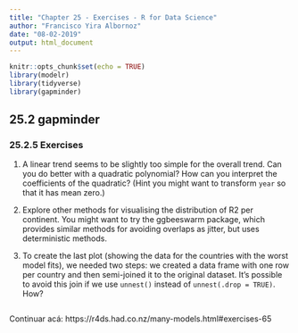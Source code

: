 ```yaml
---
title: "Chapter 25 - Exercises - R for Data Science"
author: "Francisco Yira Albornoz"
date: "08-02-2019"
output: html_document
---
```


```r
knitr::opts_chunk$set(echo = TRUE)
library(modelr)
library(tidyverse)
library(gapminder)
```

## 25.2 gapminder

### 25.2.5 Exercises

1. A linear trend seems to be slightly too simple for the overall trend. Can you do better with a quadratic polynomial? How can you interpret the coefficients of the quadratic? (Hint you might want to transform `year` so that it has mean zero.)

2. Explore other methods for visualising the distribution of R2 per continent. You might want to try the ggbeeswarm package, which provides similar methods for avoiding overlaps as jitter, but uses deterministic methods.

3. To create the last plot (showing the data for the countries with the worst model fits), we needed two steps: we created a data frame with one row per country and then semi-joined it to the original dataset. It’s possible to avoid this join if we use `unnest()` instead of `unnest(.drop = TRUE)`. How?

```r

```

Continuar acá: https://r4ds.had.co.nz/many-models.html#exercises-65